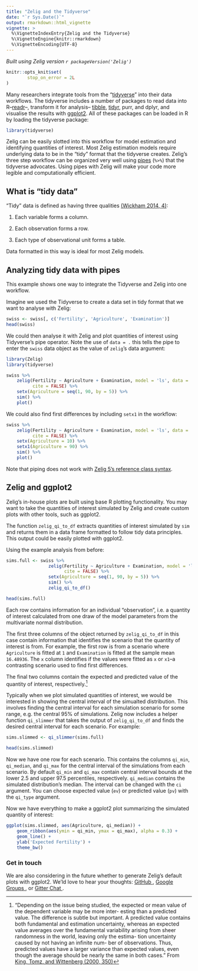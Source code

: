 ```yaml
---
title: "Zelig and the Tidyverse"
date: "`r Sys.Date()`"
output: rmarkdown::html_vignette
vignette: >
  %\VignetteIndexEntry{Zelig and the Tidyverse}
  %\VignetteEngine{knitr::rmarkdown}
  %\VignetteEncoding{UTF-8}
---
```


*Built using Zelig version `r packageVersion('Zelig')`*

```r
knitr::opts_knit$set(
        stop_on_error = 2L
)
```

Many researchers integrate tools from the "[tidyverse](http://tidyverse.org/)" into their data workflows. The tidyverse includes a number of packages to read data into R--[readr](https://CRAN.R-project.org/package=readr)--, transform it for analysis-- [tibble](https://cran.r-project.org/web/packages/tibble/vignettes/tibble.html), [tidyr](https://CRAN.R-project.org/package=tidyr), purr, and dplyr, and visualise the results with [ggplot2](http://docs.ggplot2.org/current/). All of these packages can be loaded in R by loading the tidyverse package:

```r
library(tidyverse)
```

Zelig can be easily slotted into this workflow for model estimation and identifying quantities of interest. Most Zelig estimation models require underlying data to be in the  "tidy" format that the tidyverse creates. Zelig's  three step workflow can be organized very well using [pipes](http://r4ds.had.co.nz/pipes.html) (`%>%`) that the tidyverse advocates. Using pipes with Zelig will make your code more legible and computationally efficient.

## What is "tidy data"

"Tidy" data is defined as having three qualities [(Wickham 2014, 4)](https://www.jstatsoft.org/article/view/v059i10/v59i10.pdf):

1. Each variable forms a column.

2. Each observation forms a row.

3. Each type of observational unit forms a table.

Data formatted in this way is ideal for most Zelig models. 

## Analyzing tidy data with pipes

This example shows one way to integrate the Tidyverse and Zelig into one workflow.

Imagine we used the Tidyverse to create a data set in tidy format that we want to analyse with Zelig:

```r
swiss <- swiss[, c('Fertility', 'Agriculture', 'Examination')]
head(swiss)
```

We could then analyse it with Zelig and plot quantities of interest using Tidyverse's pipe operator. Note the use of `data = .` this tells the pipe to enter the `swiss` data object as the value of `zelig`'s data argument:

```r
library(Zelig)
library(tidyverse)

swiss %>% 
    zelig(Fertility ~ Agriculture + Examination, model = 'ls', data = ., 
          cite = FALSE) %>%
    setx(Agriculture = seq(1, 90, by = 5)) %>%
    sim() %>% 
    plot()
```

We could also find first differences by including `setx1` in the workflow:

```r
swiss %>% 
    zelig(Fertility ~ Agriculture + Examination, model = 'ls', data = ., 
          cite = FALSE) %>%
    setx(Agriculture = 10) %>%
    setx1(Agriculture = 90) %>%
    sim() %>% 
    plot()
```

Note that piping does not work with [Zelig 5's reference class syntax](zelig5-vs-zelig4.html). 

## Zelig and ggplot2

Zelig's in-house plots are built using base R plotting functionality. You may want to take the quantities of interest simulated by Zelig and create custom plots with other tools, such as ggplot2.

The function `zelig_qi_to_df` extracts quantities of interest simulated by `sim` and returns them in a data frame formatted to follow tidy data principles. This output could be easily plotted with ggplot2. 

Using the example analysis from before:

```r
sims.full <- swiss %>% 
                zelig(Fertility ~ Agriculture + Examination, model = 'ls', data = ., 
                      cite = FALSE) %>%
                setx(Agriculture = seq(1, 90, by = 5)) %>%
                sim() %>%
                zelig_qi_to_df()

head(sims.full)
```

Each row contains information for an individual "observation", i.e. a quantity of interest calculated from one draw of the model parameters from the multivariate normal distribution.

The first three columns of the object returned by `zelig_qi_to_df` in this case contain information that identifies the scenario that the quantity of interest is from. For example, the first row is from a scenario where `Agriculture` is fitted at `1` and `Examination` is fitted at the sample mean `16.48936`. The `x` column identifies if the values were fitted as `x` or `x1`--a contrasting scenario used to find first differences.

The final two columns contain the expected and predicted value of the quantity of interest, respectively.[^expect_vs_predicted]

Typically when we plot simulated quantities of interest, we would be interested in showing the central interval of the simualted distribution. This involves finding the central interval for each simulation scenario for some range, e.g. the central 95% of simulations. Zelig now includes a helper function `qi_slimmer` that takes the output of `zelig_qi_to_df` and finds the desired central interval for each scenario. For example:

```r
sims.slimmed <- qi_slimmer(sims.full)

head(sims.slimmed)
```

Now we have one row for each scenario. This contains the columns `qi_min`, `qi_median`, and `qi_max` for the central interval of the simulations from each scenario. By default `qi_min` and `qi_max` contain central interval bounds at the lower 2.5 and upper 97.5 percentiles, respectively. `qi_median` contains the simulated distribution's median. The interval can be changed with the `ci` argument. You can choose expected value (`ev`) or predicted value (`pv`) with the `qi_type` argument.

Now we have everything to make a ggplot2 plot summarizing the simulated quantity of interest:

```r
ggplot(sims.slimmed, aes(Agriculture, qi_median)) +
    geom_ribbon(aes(ymin = qi_min, ymax = qi_max), alpha = 0.3) +
    geom_line() + 
    ylab('Expected Fertility') +
    theme_bw()
```


### Get in touch

We are also considering in the future whether to generate Zelig's default plots with ggplot2. We'ld love to hear your thoughts: 
<a href="https://github.com/IQSS/Zelig/issues">GitHub <i class="fa fa-github" aria-hidden="true"></i></a>, 
<a href="https://groups.google.com/forum/#!forum/zelig-statistical-software">Google Groups <i class="fa fa-google" aria-hidden="true"></i></a>, or 
<a href="https://gitter.im/Zelig-dev/CommunityQueries">Gitter Chat <i class="fa fa-comments-o" aria-hidden="true"></i></a>. 


[^expect_vs_predicted]: "Depending on the issue being studied, the expected or
 mean value of the dependent variable may be more inter-
 esting than a predicted value. The difference is subtle but
 important. A predicted value contains both fundamental
 and estimation uncertainty, whereas an expected value
 averages over the fundamental variability arising from
 sheer randomness in the world, leaving only the estima-
 tion uncertainty caused by not having an infinite num-
 ber of observations. Thus, predicted values have a larger
 variance than expected values, even though the average
 should be nearly the same in both cases." 
 From [King, Tomz, and Wittenberg (2000, 350)](http://www.jstor.org.ezp-prod1.hul.harvard.edu/stable/2669316)
